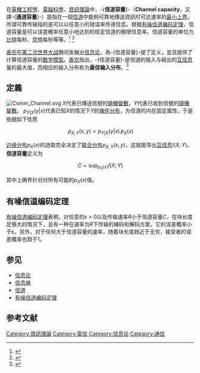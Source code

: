 {{noteTA
|G1=Communication
|1=zh-hant:電機工程;zh-hans:电气工程
|2=zh-hant:變數;zh-hans:变量
}}

在[[電機工程學|電機工程學]]、[[電腦科學|電腦科學]]、[[資訊理論|資訊理論]]中，-{'''信道容量'''}-（'''Channel capacity'''，又譯-{'''通道容量'''}-）是指在一個[[信道|信道]]中能夠可靠地傳送資訊时可达速率的[[最小上界|最小上界]]。所谓可靠传输指的是可以以任意小的错误率传递信息。根据[[有噪信道编码定理|有噪信道编码定理]]，信道容量是可以误差概率任意小地达到的给定信道的极限信息率。信道容量的单位为[[比特|比特]]每秒、[[奈特|奈特]]每秒等等。<ref>{{cite web |url=http://www.cs.ucl.ac.uk/staff/S.Bhatti/D51-notes/node31.html |author=Saleem Bhatti |title=Channel capacity |work=Lecture notes for M.Sc. Data Communication Networks and Distributed Systems D51 -- Basic Communications and Networks |deadurl=yes |archiveurl=https://web.archive.org/web/20070821212637/http://www.cs.ucl.ac.uk/staff/S.Bhatti/D51-notes/node31.html |archivedate=2007-08-21 |accessdate=2007-11-10 }}</ref> <ref>{{cite web | url = http://www.st-andrews.ac.uk/~www_pa/Scots_Guide/iandm/part8/page1.html | title = Signals look like noise! | author = Jim Lesurf | work = Information and Measurement, 2nd ed. | accessdate = 2007-11-10 | archive-date = 2016-12-28 | archive-url = https://web.archive.org/web/20161228202529/http://www.st-andrews.ac.uk/~www_pa/Scots_Guide/iandm/part8/page1.html | dead-url = no }}</ref> 

[[香农|香农]]在[[第二次世界大战|第二次世界大战]]期间发展出[[信息论|信息论]]，為-{信道容量}-提了定义，並且提供了计算信道容量的[[数学模型|数学模型]]。[[香农|香农]]指出，-{信道容量}-是信道的输入与输出的[[互信息|互信息]]量的最大值，而相应的输入分布称为'''最佳输入分布'''。<ref>{{cite book| author = Thomas M. Cover, Joy A. Thomas | title = Elements of Information Theory | publisher = John Wiley & Sons, New York |year=2006}}</ref>

==定義==
[[File:Comm_Channel.svg|center]]
''X''代表已傳送信號的[[隨機變數|隨機變數]]，''Y''代表已收到信號的[[隨機變數|隨機變數]]。<math>\ p_{Y|X}(y|x)</math>代表已知''X''的情況下''Y''的[[條件分布|條件分布]]，为信道的内在固定属性。于是依据如下性质

:<math>\ p_{X,Y}(x,y)=p_{Y|X}(y|x)\,p_X(x)</math>

[[边缘分布|边缘分布]]<math>p_X(x)</math>的选取完全决定了[[联合分布|联合分布]]<math>p_{X,Y}(x,y)</math>，这就能导出[[互信息|互信息]]<math>I(X;Y)</math>。'''信道容量'''定义为

:<math>\ C = \sup_{p_X(x)} I(X;Y)\, </math>

其中上确界针对对所有可能的<math>p_X(x)</math>值。

== 有噪信道编码定理 ==
[[有噪信道编码定理|有噪信道编码定理]]表明，对任意的ε > 0以及传输速率''R''小于信道容量''C''，在块长度足够大的情况下，总有一种在速率为''R''下传输的编码和解码方案，它的误差概率小于ε。另外，对于任何大于信道容量的速率，随着块长度趋近于无穷，接受者的误差概率也趋于1。

==参见==
*[[信息论|信息论]] 
*[[信息熵|信息熵]]
*[[信道|信道]]
*[[有噪信道编码定理|有噪信道编码定理]]

==参考文献==
{{reflist}}
{{移动电话}}

[[Category:資訊理論|Category:資訊理論]]
[[Category:電信|Category:電信]]
[[Category:信息论|Category:信息论]]
[[Category:通信|Category:通信]]